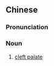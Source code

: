 ==Chinese==
{{zh-forms|s=腭裂|s2=颚裂|t2=顎裂}}

===Pronunciation===
{{zh-pron
|m=èliè
|c=ngok6 lit6
|cat=n
}}

===Noun===
{{zh-noun}}

# [[cleft palate]]